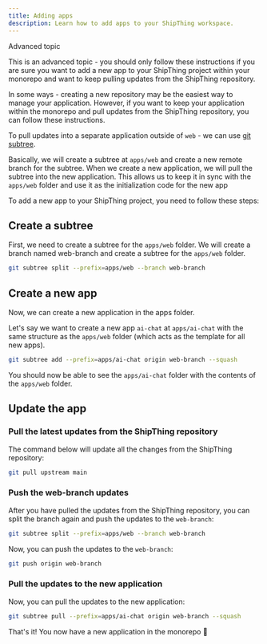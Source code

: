 ```yaml
---
title: Adding apps
description: Learn how to add apps to your ShipThing workspace.
---
```

<Warning>
Advanced topic

This is an advanced topic - you should only follow these instructions if you are sure you want to add a new app to your ShipThing project within your monorepo and want to keep pulling updates from the ShipThing repository.
</Warning>

In some ways - creating a new repository may be the easiest way to manage your application. However, if you want to keep your application within the monorepo and pull updates from the ShipThing repository, you can follow these instructions.

To pull updates into a separate application outside of `web` - we can use [git subtree](https://github.com/git-subtree/git-subtree).

Basically, we will create a subtree at `apps/web` and create a new remote branch for the subtree. When we create a new application, we will pull the subtree into the new application. This allows us to keep it in sync with the `apps/web` folder and use it as the initialization code for the new app

To add a new app to your ShipThing project, you need to follow these steps:

## Create a subtree
First, we need to create a subtree for the `apps/web` folder. We will create a branch named web-branch and create a subtree for the `apps/web` folder.

```sh
git subtree split --prefix=apps/web --branch web-branch
```

## Create a new app

Now, we can create a new application in the apps folder.

Let's say we want to create a new app `ai-chat` at `apps/ai-chat` with the same structure as the `apps/web` folder (which acts as the template for all new apps).

```sh
git subtree add --prefix=apps/ai-chat origin web-branch --squash
```

You should now be able to see the `apps/ai-chat` folder with the contents of the `apps/web` folder.

## Update the app

### Pull the latest updates from the ShipThing repository

The command below will update all the changes from the ShipThing repository:

```sh
git pull upstream main
```

### Push the web-branch updates

After you have pulled the updates from the ShipThing repository, you can split the branch again and push the updates to the `web-branch`:

```sh
git subtree split --prefix=apps/web --branch web-branch
```

Now, you can push the updates to the `web-branch`:

```sh
git push origin web-branch
```

### Pull the updates to the new application

Now, you can pull the updates to the new application:

```sh
git subtree pull --prefix=apps/ai-chat origin web-branch --squash
```

That's it! You now have a new application in the monorepo 🎉
